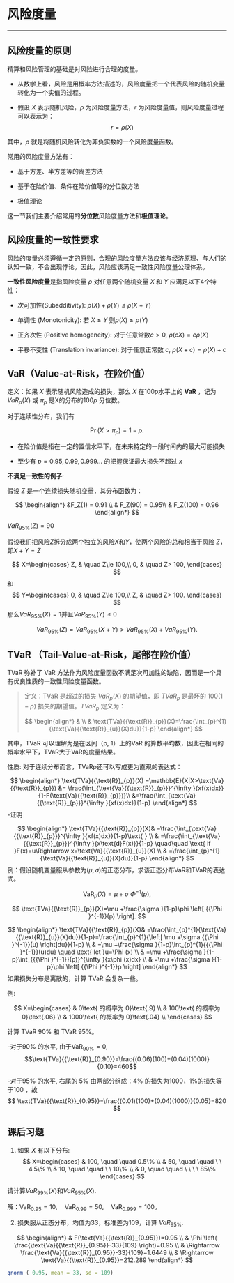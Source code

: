 # 风险度量 {#riskmea}

-------------

## 风险度量的原则

精算和风险管理的基础是对风险进行合理的度量。

- 从数学上看，风险是用概率方法描述的，风险度量把一个代表风险的随机变量转化为一个实值的过程。

- 假设 $X$ 表示随机风险，$\rho$ 为风险度量方法，$r$ 为风险度量值，则风险度量过程可以表示为： $$r = \rho(X)$$

其中，$\rho$ 就是将随机风险转化为非负实数的一个风险度量函数。

常用的风险度量方法有：

- 基于方差、半方差等的离差方法

- 基于在险价值、条件在险价值等的分位数方法

- 极值理论


这一节我们主要介绍常用的**分位数**风险度量方法和**极值理论**。

## 风险度量的一致性要求

风险的度量必须遵循一定的原则，合理的风险度量方法应该与经济原理、与人们的认知一致，不会出现悖论。因此，风险应该满足一致性风险度量公理体系。

**一致性风险度量**是指风险度量 $\rho$ 对任意两个随机变量 $X$ 和 $Y$ 应满足以下4个特性：

-   次可加性(Subadditivity): $\rho(X) + \rho(Y) \le \rho(X+Y)$

-   单调性 (Monotonicity): 若 $X\le Y$ 则$\rho(X)\le \rho(Y)$

-   正齐次性 (Positive homogeneity): 对于任意常数$c>0$, $\rho(cX)=c\rho(X)$

-   平移不变性 (Translation invariance): 对于任意正常数 $c$, $\rho(X+c)=\rho(X)+c$

## VaR（Value-at-Risk，在险价值）

定义：如果 $X$ 表示随机风险造成的损失，那么 $X$ 在100p水平上的 **VaR** ，记为 $VaR_p(X)$ 或 $\pi_p$ 是X的分布的$100p$ 分位数。

对于连续性分布，我们有

$$
\Pr(X>\pi_p)=1-p.
$$

-   在险价值是指在一定的置信水平下，在未来特定的一段时间内的最大可能损失

-   至少有 $p=0.95,0.99,0.999...$ 的把握保证最大损失不超过 $x$



**不满足一致性的例子**:

假设 $Z$ 是一个连续损失随机变量，其分布函数为：

$$
\begin{align*}
&F_Z(1) = 0.91 \\
& F_Z(90) =  0.95\\
& F_Z(100) =  0.96
\end{align*}
$$

$VaR_{95\%}(Z) = 90$

假设我们把风险$Z$拆分成两个独立的风险$X$和$Y$，使两个风险的总和相当于风险 $Z$，即$X+Y=Z$

$$
X=\begin{cases}
Z, & \quad Z\le 100,\\
0, & \quad Z> 100,
\end{cases}
$$ 和 $$
Y=\begin{cases}
0, & \quad Z\le 100,\\
Z, & \quad Z> 100.
\end{cases}
$$ 那么$VaR_{95\%}(X) = 1$并且$VaR_{95\%}(Y) \le 0$

$$
VaR_{95\%}(Z) = VaR_{95\%}(X+Y) > VaR_{95\%}(X) + VaR_{95\%}(Y).
$$



## TVaR （Tail-Value-at-Risk，尾部在险价值）

TVaR 弥补了 VaR 方法作为风险度量函数不满足次可加性的缺陷，因而是一个具有优良性质的一致性风险度量函数。

> 定义：TVaR 是超过的损失 $VaR_p(X)$ 的期望值，即 $TVaR_p$ 是最坏的 $100(1-p)%$ 损失的期望值。$TVaR_p$ 定义为：
>
$$
\begin{align*}
  &  \\ 
 & \text{TVa}{{\text{R}}_{p}}(X)=\frac{\int_{p}^{1}{\text{Va}{{\text{R}}_{u}}(X)du}}{1-p}  
\end{align*}
$$

其中，TVaR 可以理解为是在区间（p, 1）上的VaR 的算数平均数，因此在相同的概率水平下，TVaR大于VaR的度量结果。

性质: 对于连续分布而言，TVaRp还可以写成更为直观的表达式：

$$
\begin{align*}
\text{TVa}{{\text{R}}_{p}}(X)
=\mathbb{E}(X|X>\text{Va}{{\text{R}}_{p}})
&= \frac{\int_{\text{Va}{{\text{R}}_{p}}}^{\infty }{xf(x)dx}}{1-F(\text{Va}{{\text{R}}_{p}})}\\
&=\frac{\int_{\text{Va}{{\text{R}}_{p}}}^{\infty }{xf(x)dx}}{1-p}
\end{align*}
$$
-证明

$$
\begin{align*}
  \text{TVa}{{\text{R}}_{p}}(X)& =\frac{\int_{\text{Va}{{\text{R}}_{p}}}^{\infty }{xf(x)dx}}{1-p}\text{   } \\ 
 & =\frac{\int_{\text{Va}{{\text{R}}_{p}}}^{\infty }{x\text{d}F(x)}}{1-p}
 \quad\quad
 \text{            if   }F(x)=u\Rightarrow x=\text{Va}{{\text{R}}_{u}}(X) \\ 
 & =\frac{\int_{p}^{1}{\text{Va}{{\text{R}}_{u}}(X)du}}{1-p}  
\end{align*}
$$
例：假设随机变量服从参数为$(\mu,\sigma)$的正态分布，求该正态分布VaR和TVaR的表达式。

$$
\text{Va}{{\text{R}}_{p}}(X)=\mu +\sigma \text{ }{{\Phi }^{-1}}(p),
$$

$$
\text{TVa}{{\text{R}}_{p}}(X)=\mu +\frac{\sigma }{1-p}\phi \left[ {{\Phi }^{-1}}(p) \right].
$$

$$
\begin{align*}
  \text{TVa}{{\text{R}}_{p}}(X)& =\frac{\int_{p}^{1}{\text{Va}{{\text{R}}_{u}}(X)du}}{1-p}=\frac{\int_{p}^{1}{\left[ \mu +\sigma {{\Phi }^{-1}}(u) \right]du}}{1-p} \\ 
 & =\mu +\frac{\sigma }{1-p}\int_{p}^{1}{{{\Phi }^{-1}}(u)du}
 \quad \text{      let }u=\Phi (x) \\ 
 & =\mu +\frac{\sigma }{1-p}\int_{{{\Phi }^{-1}}(p)}^{\infty }{x\phi (x)dx} \\ 
 & =\mu +\frac{\sigma }{1-p}\phi \left[ {{\Phi }^{-1}}p \right]
\end{align*}
$$
如果损失分布是离散的，计算 TVaR 会复杂一些。

例:

$$
X=\begin{cases}
  & 0\text{           的概率为  0}\text{.9} \\ 
 & 100\text{      的概率为   0}\text{.06} \\ 
 & 1000\text{    的概率为   0}\text{.04} \\ 
\end{cases} 
$$

计算 TVaR 90% 和 TVaR 95%。

-对于90% 的水平, 由于$\text{VaR}_{90\%}=0$, $$\text{TVa}{{\text{R}}_{0.90}}=\frac{(0.06)(100)+(0.04)(1000)}{0.10}=460$$

-对于95% 的水平, 右尾的 5% 由两部分组成：4% 的损失为1000，1%的损失等于100 ，故 
$$
\text{TVa}{{\text{R}}_{0.95}}=\frac{(0.01)(100)+(0.04)(1000)}{0.05}=820
$$

## 课后习题

1. 如果 $X$ 有以下分布: $$
X=\begin{cases}
& 100, \quad \quad  0.5\% \\
& 50, \quad \quad  \ \  4.5\% \\
& 10, \quad \quad  \ \ 10\% \\
& 0, \quad \quad \ \ \ \ 85\%
\end{cases}
$$

请计算$VaR_{99\%}(X)$和$VaR_{95\%}(X)$.

解：$\text{Va}{{\text{R}}_{0.95}}=10,\quad \text{Va}{{\text{R}}_{0.99}}=50, \quad \text{Va}{{\text{R}}_{0.999}}=100$。



2. 损失服从正态分布，均值为33，标准差为109，计算 $VaR_{95\%}$.

$$
\begin{align*}
  & F(\text{Va}{{\text{R}}_{0.95}})=0.95 \\ 
 & \Phi \left( \frac{\text{Va}{{\text{R}}_{0.95}}-33}{109} \right)=0.95 \\ 
 & \Rightarrow \frac{\text{Va}{{\text{R}}_{0.95}}-33}{109}=1.6449 \\ 
 & \Rightarrow \text{Va}{{\text{R}}_{0.95}}=212.289
\end{align*}
$$

```r
qnorm ( 0.95, mean = 33, sd = 109)
```
